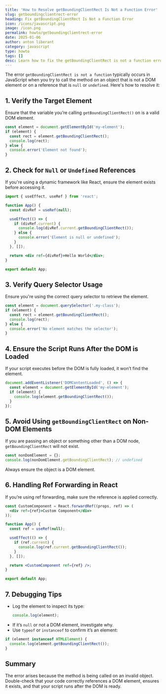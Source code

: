 ```yaml
---
title: 'How to Resolve getBoundingClientRect Is Not a Function Error'
slug: getboundingclientrect-error
heading: Fix getBoundingClientRect Is Not a Function Error
icon: /icons/javascript.png
image: /icon.png
permalink: howto/getboundingclientrect-error
date: 2025-01-06
author: anton liberant
category: javascript
type: howto
tags: []
desc: Learn how to fix the getBoundingClientRect is not a function error in JavaScript by checking DOM elements, handling null references, and proper usage.
---
```


The error `getBoundingClientRect is not a function` typically occurs in JavaScript when you try to call the method on an object that is not a DOM element or on a reference that is `null` or `undefined`. Here's how to resolve it:

## 1. Verify the Target Element

Ensure that the variable you’re calling `getBoundingClientRect()` on is a valid DOM element.

```js
const element = document.getElementById('my-element');
if (element) {
  const rect = element.getBoundingClientRect();
  console.log(rect);
} else {
  console.error('Element not found');
}
```

## 2. Check for `Null` or `Undefined` References

If you're using a dynamic framework like React, ensure the element exists before accessing it.

```jsx
import { useEffect, useRef } from 'react';

function App() {
  const divRef = useRef(null);

  useEffect(() => {
    if (divRef.current) {
      console.log(divRef.current.getBoundingClientRect());
    } else {
      console.error('Element is null or undefined');
    }
  }, []);

  return <div ref={divRef}>Hello World</div>;
}

export default App;
```

## 3. Verify Query Selector Usage

Ensure you're using the correct query selector to retrieve the element.

```js
const element = document.querySelector('.my-class');
if (element) {
  const rect = element.getBoundingClientRect();
  console.log(rect);
} else {
  console.error('No element matches the selector');
}
```

## 4. Ensure the Script Runs After the DOM is Loaded

If your script executes before the DOM is fully loaded, it won’t find the element.

```js
document.addEventListener('DOMContentLoaded', () => {
  const element = document.getElementById('my-element');
  if (element) {
    console.log(element.getBoundingClientRect());
  }
});
```

## 5. Avoid Using `getBoundingClientRect` on Non-DOM Elements

If you are passing an object or something other than a DOM node, `getBoundingClientRect` will not exist.

```js
const nonDomElement = {};
console.log(nonDomElement.getBoundingClientRect); // undefined
```

Always ensure the object is a DOM element.

## 6. Handling Ref Forwarding in React

If you’re using ref forwarding, make sure the reference is applied correctly.

```jsx
const CustomComponent = React.forwardRef((props, ref) => (
  <div ref={ref}>Custom Component</div>
));

function App() {
  const ref = useRef(null);

  useEffect(() => {
    if (ref.current) {
      console.log(ref.current.getBoundingClientRect());
    }
  }, []);

  return <CustomComponent ref={ref} />;
}

export default App;
```

## 7. Debugging Tips

- Log the element to inspect its type:
  ```js
  console.log(element);
  ```
- If it’s `null` or not a DOM element, investigate why.
- Use `typeof` or `instanceof` to confirm it’s an element:

```js
if (element instanceof HTMLElement) {
  console.log(element.getBoundingClientRect());
}
```

## Summary

The error arises because the method is being called on an invalid object. Double-check that your code correctly references a DOM element, ensures it exists, and that your script runs after the DOM is ready.
